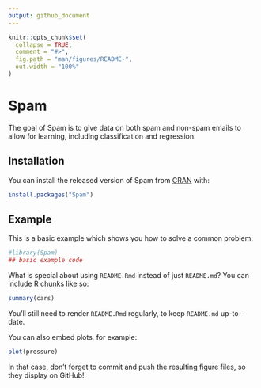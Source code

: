 ```yaml
---
output: github_document
---
```


<!-- README.md is generated from README.Rmd. Please edit that file -->

```r
knitr::opts_chunk$set(
  collapse = TRUE,
  comment = "#>",
  fig.path = "man/figures/README-",
  out.width = "100%"
)
```

# Spam

<!-- badges: start -->
<!-- badges: end -->

The goal of Spam is to give data on both spam and non-spam emails to allow for learning, including classification and regression.

## Installation

You can install the released version of Spam from [CRAN](https://CRAN.R-project.org) with:

``` r
install.packages("Spam")
```

## Example

This is a basic example which shows you how to solve a common problem:

```r
#library(Spam)
## basic example code
```

What is special about using `README.Rmd` instead of just `README.md`? You can include R chunks like so:

```r
summary(cars)
```

You'll still need to render `README.Rmd` regularly, to keep `README.md` up-to-date.

You can also embed plots, for example:

```r
plot(pressure)
```

In that case, don't forget to commit and push the resulting figure files, so they display on GitHub!
